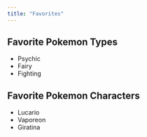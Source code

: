 ```yaml
---
title: "Favorites"
---
```


## Favorite Pokemon Types 

- Psychic
- Fairy
- Fighting

## Favorite Pokemon Characters

- Lucario
- Vaporeon
- Giratina